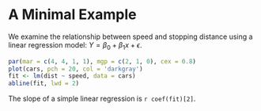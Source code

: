 # A Minimal Example
We examine the relationship between speed and stopping
distance using a linear regression model:
$Y = \beta_0 + \beta_1 x + \epsilon$.
```r
par(mar = c(4, 4, 1, 1), mgp = c(2, 1, 0), cex = 0.8)
plot(cars, pch = 20, col = 'darkgray')
fit <- lm(dist ~ speed, data = cars)
abline(fit, lwd = 2)
```
The slope of a simple linear regression is `r coef(fit)[2]`.
